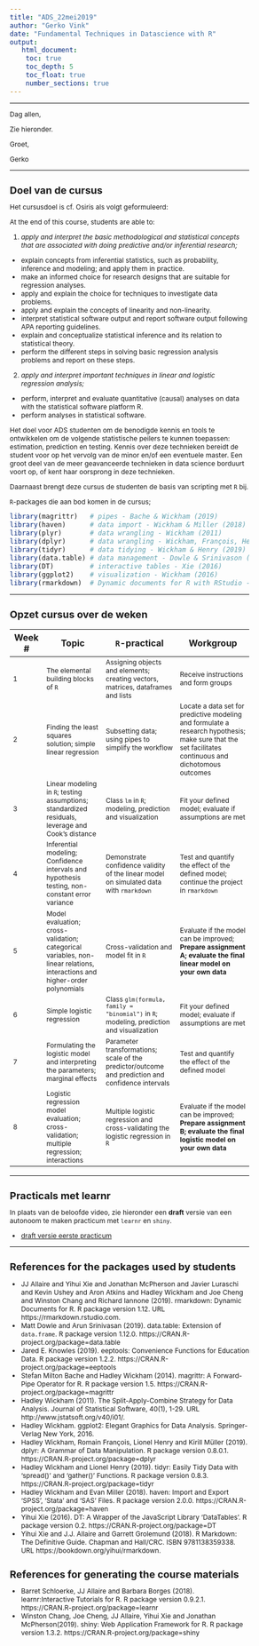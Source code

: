 ```yaml
---
title: "ADS_22mei2019"
author: "Gerko Vink"
date: "Fundamental Techniques in Datascience with R"
output: 
   html_document:
    toc: true
    toc_depth: 5
    toc_float: true
    number_sections: true
---
```


<style type="text/css">

body{ /* Normal  */
      font-size: 12px;
  }
td {  /* Table  */
  font-size: 12px;
}
h1.title {
  font-size: 18px;
  color: DarkBlue;
}
h1 { /* Header 1 */
  font-size: 18px;
}
h2 { /* Header 2 */
    font-size: 18px;
}
h3 { /* Header 3 */
  font-size: 18px;
}
code.r{ /* Code block */
    font-size: 12px;
}
pre { /* Code block - determines code spacing between lines */
    font-size: 14px;
}
</style>


---

Dag allen, 

Zie hieronder. 

Groet, 

Gerko

---

# Doel van de cursus

Het cursusdoel is cf. Osiris als volgt geformuleerd:


At the end of this course, students are able to:
 
1. *apply and interpret the basic methodological and statistical concepts that are associated with doing predictive and/or inferential research;*
- explain concepts from inferential statistics, such as probability, inference and modeling; and apply them in practice. 
- make an informed choice for research designs that are suitable for regression analyses.
- apply and explain the choice for techniques to investigate data problems.
- apply and explain the concepts of linearity and non-linearity.
- interpret statistical software output and report software output following APA reporting guidelines.
- explain and conceptualize statistical inference and its relation to statistical theory.
- perform the different steps in solving basic regression analysis problems and report on these steps.
 
2. *apply and interpret important techniques in linear and logistic regression analysis;*
- perform, interpret and evaluate quantitative (causal) analyses on data with the statistical software platform R.
- perform analyses in statistical software. 
 
Het doel voor ADS studenten om de benodigde kennis en tools te ontwikkelen om de volgende statistische peilers te kunnen toepassen: estimation, prediction en testing. Kennis over deze technieken bereidt de student voor op het vervolg van de minor en/of een eventuele master. Een groot deel van de meer geavanceerde technieken in data science borduurt voort op, of kent haar oorsprong in deze technieken. 

Daarnaast brengt deze cursus de studenten de basis van scripting met `R` bij.

`R`-packages die aan bod komen in de cursus; 

```r
library(magrittr)   # pipes - Bache & Wickham (2019)
library(haven)      # data import - Wickham & Miller (2018) 
library(plyr)       # data wrangling - Wickham (2011)
library(dplyr)      # data wrangling - Wickham, François, Henry & Müller (2019)
library(tidyr)      # data tidying - Wickham & Henry (2019)
library(data.table) # data management - Dowle & Srinivason (2019)
library(DT)         # interactive tables - Xie (2016)
library(ggplot2)    # visualization - Wickham (2016)
library(rmarkdown)  # Dynamic documents for R with RStudio - Allaire et al. (2019) + Xie et al. (2018)
```

---

# Opzet cursus over de weken

| Week #  | Topic   | `R`-practical | Workgroup | 
|---|---------|-----------|-----------|
| 1 | The elemental building blocks of `R` | Assigning objects and elements; creating vectors, matrices, dataframes and lists | Receive instructions and form groups |
| 2 | Finding the least squares solution; simple linear regression | Subsetting data; using pipes to simplify the workflow | Locate a data set for predictive modeling and formulate a research hypothesis; make sure that the set facilitates continuous and dichotomous outcomes |
| 3 | Linear modeling in `R`; testing assumptions; standardized residuals, leverage and Cook's distance | Class `lm` in `R`; modeling, prediction and visualization | Fit your defined model; evaluate if assumptions are met |
| 4 | Inferential modeling; Confidence intervals and hypothesis testing, non-constant error variance | Demonstrate confidence validity of the linear model on simulated data with `rmarkdown` | Test and quantify the effect of the defined model; continue the project in `rmarkdown` |
| 5 | Model evaluation; cross-validation; categorical variables, non-linear relations, interactions and higher-order polynomials | Cross-validation and model fit in `R` | Evaluate if the model can be improved; **Prepare assignment A; evaluate the final linear model on your own data** |
| 6 | Simple logistic regression | Class `glm(formula, family = "binomial")` in `R`; modeling, prediction and visualization | Fit your defined model; evaluate if assumptions are met |
| 7 | Formulating the logistic model and interpreting the parameters; marginal effects | Parameter transformations; scale of the predictor/outcome and prediction and confidence intervals | Test and quantify the effect of the defined model |
| 8 | Logistic regression model evaluation; cross-validation; multiple regression; interactions | Multiple logistic regression and cross-validating the logistic regression in `R` | Evaluate if the model can be improved; **Prepare assignment B; evaluate the final logistic model on your own data** |

---

# Practicals met learnr
In plaats van de beloofde video, zie hieronder een **draft** versie van een autonoom te maken practicum met `learnr` en `shiny`. 

- [draft versie eerste practicum](https://gerkovink.shinyapps.io/FTiD_Practical_1/)

---

# References for the packages used by students

- JJ Allaire and Yihui Xie and Jonathan McPherson and Javier Luraschi and Kevin Ushey and Aron Atkins and Hadley Wickham and Joe Cheng and Winston Chang and Richard Iannone (2019). rmarkdown: Dynamic Documents for R. R package version 1.12. URL https://rmarkdown.rstudio.com.
- Matt Dowle and Arun Srinivasan (2019). data.table: Extension of `data.frame`. R package version 1.12.0. https://CRAN.R-project.org/package=data.table
- Jared E. Knowles (2019). eeptools: Convenience Functions for Education Data. R package version 1.2.2. https://CRAN.R-project.org/package=eeptools
- Stefan Milton Bache and Hadley Wickham (2014). magrittr: A Forward-Pipe Operator for R. R package version 1.5. https://CRAN.R-project.org/package=magrittr
- Hadley Wickham (2011). The Split-Apply-Combine Strategy for Data Analysis. Journal of Statistical Software, 40(1), 1-29. URL http://www.jstatsoft.org/v40/i01/.
- Hadley Wickham. ggplot2: Elegant Graphics for Data Analysis. Springer-Verlag New York, 2016.
- Hadley Wickham, Romain François, Lionel Henry and Kirill Müller (2019). dplyr: A Grammar of Data Manipulation. R package version 0.8.0.1. https://CRAN.R-project.org/package=dplyr
- Hadley Wickham and Lionel Henry (2019). tidyr: Easily Tidy Data with 'spread()' and 'gather()' Functions. R package version 0.8.3. https://CRAN.R-project.org/package=tidyr
- Hadley Wickham and Evan Miller (2018). haven: Import and Export 'SPSS', 'Stata' and 'SAS' Files. R package version 2.0.0. https://CRAN.R-project.org/package=haven
- Yihui Xie (2016). DT: A Wrapper of the JavaScript Library 'DataTables'. R package version 0.2. https://CRAN.R-project.org/package=DT
- Yihui Xie and J.J. Allaire and Garrett Grolemund (2018). R Markdown: The Definitive Guide. Chapman and Hall/CRC. ISBN 9781138359338. URL https://bookdown.org/yihui/rmarkdown.

# References for generating the course materials

- Barret Schloerke, JJ Allaire and Barbara Borges (2018). learnr:Interactive Tutorials for R. R package version 0.9.2.1. https://CRAN.R-project.org/package=learnr
- Winston Chang, Joe Cheng, JJ Allaire, Yihui Xie and Jonathan McPherson(2019). shiny: Web Application Framework for R. R package version 1.3.2. https://CRAN.R-project.org/package=shiny


